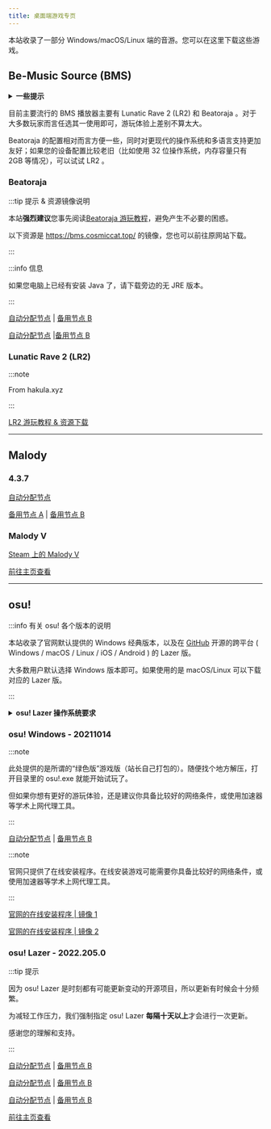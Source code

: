 ```yaml
---
title: 桌面端游戏专页
---
```




本站收录了一部分 Windows/macOS/Linux 端的音游。您可以在这里下载这些游戏。

## Be-Music Source (BMS)

<details>
<summary><b>一些提示</b></summary>

:::caution 注意

本部分内容可能不受某些人士欢迎。

:::

:::danger 警告

本站虽然转载了一些教程，但具体的东西还是需要你自行操作，本站只会提供游戏的下载和教程的转载。

本站没有任何理由手把手教你玩游戏。

:::

</details>

目前主要流行的 BMS 播放器主要有 Lunatic Rave 2 (LR2) 和 Beatoraja 。对于大多数玩家而言任选其一使用即可，游玩体验上差别不算太大。

Beatoraja 的配置相对而言方便一些，同时对更现代的操作系统和多语言支持更加友好；如果您的设备配置比较老旧（比如使用 32 位操作系统，内存容量只有 2GB 等情况），可以试试 LR2 。

### Beatoraja

:::tip 提示 & 资源镜像说明

本站**强烈建议**您事先阅读[Beatoraja 游玩教程](https://scelym.github.io/post/beatoraja-guide/)，避免产生不必要的困惑。

以下资源是 https://bms.cosmiccat.top/ 的镜像，您也可以前往原网站下载。

:::

<Tabs>
  <TabItem value="jre" label="内嵌 JRE 版本">

:::info 信息

如果您电脑上已经有安装 Java 了，请下载旁边的无 JRE 版本。

:::

[自动分配节点](https://4396.eu/d.php?file=games/bmsplayer/beatoraja_0.8.3_JRE.zip) | [备用节点 B](https://do.rytsu.org/games/bmsplayer/beatoraja_0.8.3_JRE.zip)

  </TabItem>
  <TabItem value="nojre" label="无 JRE 版本">

[自动分配节点](https://4396.eu/d.php?file=games/bmsplayer/beatoraja_0.8.3_noJRE.zip) |[备用节点 B](https://do.rytsu.org/games/bmsplayer/beatoraja_0.8.3_noJRE.zip)

  </TabItem>
</Tabs>

### Lunatic Rave 2 (LR2)

:::note

From hakula.xyz

:::

[LR2 游玩教程 & 资源下载](https://hakula.xyz/tutorial/lr2.html)

-----

## Malody

<Tabs>
  <TabItem value="win" label="4.x - Windows">

### 4.3.7

[自动分配节点](https://4396.eu/d.php?file=games/malody/Malody_Windows_4.3.7.7z)

[备用节点 A](https://hkcmi.rytsu.org/games/malody/Malody_Windows_4.3.7.7z) | [备用节点 B](https://do.rytsu.org/games/malody/Malody_Windows_4.3.7.7z)

</TabItem>
  <TabItem value="steam" label="Malody V">

### Malody V

[Steam 上的 Malody V](https://store.steampowered.com/app/1512940/Malody_V/)

  </TabItem>
  <TabItem value="android" label="Android">

[前往主页查看](games#malody)

  </TabItem>
</Tabs>

-----

## osu!

:::info 有关 osu! 各个版本的说明

本站收录了官网默认提供的 Windows 经典版本，以及在 [GitHub](https://github.com/ppy/osu) 开源的跨平台 ( Windows / macOS / Linux / iOS / Android ) 的 Lazer 版。

大多数用户默认选择 Windows 版本即可。如果使用的是 macOS/Linux 可以下载对应的 Lazer 版。

:::

<details>
<summary><b>osu! Lazer 操作系统要求</b></summary>

- Windows: Windows 8.1 或更新的版本；需要是 64 位操作系统；
- macOS: macOS 10.12 或更新的版本；
- Linux: 需要是 64 位操作系统。

</details>

### osu! Windows - 20211014

<Tabs>
  <TabItem value="siteown" label="本站" default>

:::note

此处提供的是所谓的“绿色版”游戏版（站长自己打包的）。随便找个地方解压，打开目录里的 osu!.exe 就能开始试玩了。

但如果你想有更好的游玩体验，还是建议你具备比较好的网络条件，或使用加速器等学术上网代理工具。

:::

[自动分配节点](https://4396.eu/d.php?file=games/osuclassic/osu!_Classic_Windows_20211014.zip) | [备用节点 B](https://do.rytsu.org/games/osuclassic/osu!_Classic_Windows_20211014.zip)

  </TabItem>
  <TabItem value="offical" label="官方" default>

:::note

官网只提供了在线安装程序。在线安装游戏可能需要你具备比较好的网络条件，或使用加速器等学术上网代理工具。

:::

[官网的在线安装程序 | 镜像 1](https://m1.ppy.sh/r/osu!install.exe)

[官网的在线安装程序 | 镜像 2](https://m2.ppy.sh/r/osu!install.exe)

  </TabItem>
</Tabs>

### osu! Lazer - 2022.205.0

:::tip 提示

因为 osu! Lazer 是时刻都有可能更新变动的开源项目，所以更新有时候会十分频繁。

为减轻工作压力，我们强制指定 osu! Lazer **每隔十天以上**才会进行一次更新。

感谢您的理解和支持。

:::

<Tabs>
  <TabItem value="win" label="Windows" default>

[自动分配节点](https://4396.eu/d.php?file=games/osulazer/osulazer_win_2022.226.0.exe) | [备用节点 B](https://do.rytsu.org/games/osulazer/osulazer_win_2022.226.0.exe)

  </TabItem>
  <TabItem value="mac" label="macOS" default>

[自动分配节点](https://4396.eu/d.php?file=games/osulazer/osulazer_mac_2022.226.0.app.zip) | [备用节点 B](https://do.rytsu.org/games/osulazer/osulazer_mac_2022.226.0.app.zip)

  </TabItem>
  <TabItem value="linux" label="Linux" default>

[自动分配节点](https://4396.eu/d.php?file=games/osulazer/osulazer_linux_2022.226.0.AppImage) | [备用节点 B](https://do.rytsu.org/games/osulazer/osulazer_linux_2022.226.0.AppImage)

  </TabItem>
  <TabItem value="android" label="Android" default>

[前往主页查看](games#osu-lazer)

  </TabItem>
</Tabs>
